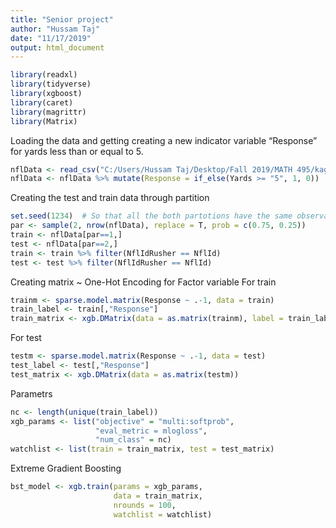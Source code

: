 ---
title: "Senior project"
author: "Hussam Taj"
date: "11/17/2019"
output: html_document
---

```{r}
library(readxl)
library(tidyverse)
library(xgboost)
library(caret)
library(magrittr)
library(Matrix)
```


Loading the data and getting creating a new indicator variable  "Response" for yards less than or equal to 5.
```{r}
nflData <- read_csv("C:/Users/Hussam Taj/Desktop/Fall 2019/MATH 495/kaggle/competitions/nflrush/train.csv")
nflData <- nflData %>% mutate(Response = if_else(Yards >= "5", 1, 0))
```


Creating the test and train data through partition
```{r}
set.seed(1234)  # So that all the both partotions have the same observations
par <- sample(2, nrow(nflData), replace = T, prob = c(0.75, 0.25))
train <- nflData[par==1,]
test <- nflData[par==2,]
train <- train %>% filter(NflIdRusher == NflId)
test <- test %>% filter(NflIdRusher == NflId)
```

Creating matrix ~ One-Hot Encoding for Factor variable
For train
```{r}
trainm <- sparse.model.matrix(Response ~ .-1, data = train)
train_label <- train[,"Response"]
train_matrix <- xgb.DMatrix(data = as.matrix(trainm), label = train_label$Response)
```

For test
```{r}
testm <- sparse.model.matrix(Response ~ .-1, data = test)
test_label <- test[,"Response"]
test_matrix <- xgb.DMatrix(data = as.matrix(testm))
```

Parametrs
```{r}
nc <- length(unique(train_label))
xgb_params <- list("objective" = "multi:softprob",
                   "eval_metric = mlogloss",
                   "num_class" = nc)
watchlist <- list(train = train_matrix, test = test_matrix)
```

Extreme Gradient Boosting
```{r}
bst_model <- xgb.train(params = xgb_params, 
                       data = train_matrix,
                       nrounds = 100, 
                       watchlist = watchlist)
```

